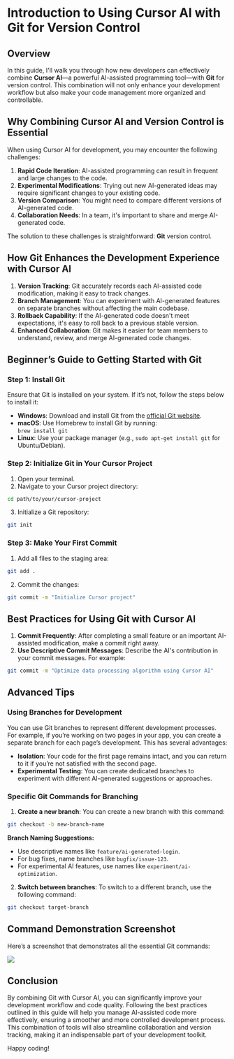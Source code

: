 # Introduction to Using Cursor AI with Git for Version Control

## Overview
In this guide, I'll walk you through how new developers can effectively combine **Cursor AI**—a powerful AI-assisted programming tool—with **Git** for version control. This combination will not only enhance your development workflow but also make your code management more organized and controllable.

## Why Combining Cursor AI and Version Control is Essential

When using Cursor AI for development, you may encounter the following challenges:

1. **Rapid Code Iteration**: AI-assisted programming can result in frequent and large changes to the code.
2. **Experimental Modifications**: Trying out new AI-generated ideas may require significant changes to your existing code.
3. **Version Comparison**: You might need to compare different versions of AI-generated code.
4. **Collaboration Needs**: In a team, it's important to share and merge AI-generated code.

The solution to these challenges is straightforward: **Git** version control.

## How Git Enhances the Development Experience with Cursor AI

1. **Version Tracking**: Git accurately records each AI-assisted code modification, making it easy to track changes.
2. **Branch Management**: You can experiment with AI-generated features on separate branches without affecting the main codebase.
3. **Rollback Capability**: If the AI-generated code doesn't meet expectations, it's easy to roll back to a previous stable version.
4. **Enhanced Collaboration**: Git makes it easier for team members to understand, review, and merge AI-generated code changes.

## Beginner’s Guide to Getting Started with Git

### Step 1: Install Git
Ensure that Git is installed on your system. If it’s not, follow the steps below to install it:

- **Windows**: Download and install Git from the [official Git website](https://git-scm.com/).
- **macOS**: Use Homebrew to install Git by running:  
  `brew install git`
- **Linux**: Use your package manager (e.g., `sudo apt-get install git` for Ubuntu/Debian).

### Step 2: Initialize Git in Your Cursor Project

1. Open your terminal.
2. Navigate to your Cursor project directory:

```bash
cd path/to/your/cursor-project
```

3. Initialize a Git repository:

```bash
git init
```

### Step 3: Make Your First Commit

1. Add all files to the staging area:

```bash
git add .
```

2. Commit the changes:

```bash
git commit -m "Initialize Cursor project"
```

## Best Practices for Using Git with Cursor AI

1. **Commit Frequently**: After completing a small feature or an important AI-assisted modification, make a commit right away.
2. **Use Descriptive Commit Messages**: Describe the AI's contribution in your commit messages. For example:

```bash
git commit -m "Optimize data processing algorithm using Cursor AI"
```

## Advanced Tips

### Using Branches for Development

You can use Git branches to represent different development processes. For example, if you’re working on two pages in your app, you can create a separate branch for each page’s development. This has several advantages:

- **Isolation**: Your code for the first page remains intact, and you can return to it if you’re not satisfied with the second page.
- **Experimental Testing**: You can create dedicated branches to experiment with different AI-generated suggestions or approaches.

### Specific Git Commands for Branching

1. **Create a new branch**: You can create a new branch with this command:

```bash
git checkout -b new-branch-name
```

**Branch Naming Suggestions:**
- Use descriptive names like `feature/ai-generated-login`.
- For bug fixes, name branches like `bugfix/issue-123`.
- For experimental AI features, use names like `experiment/ai-optimization`.

2. **Switch between branches**: To switch to a different branch, use the following command:

```bash
git checkout target-branch
```

## Command Demonstration Screenshot

Here’s a screenshot that demonstrates all the essential Git commands:

![](https://cdn.nlark.com/yuque/0/2024/png/32507884/1728655790139-3c50357c-d6e2-4674-8491-eccc7de59c0e.png)

## Conclusion

By combining Git with Cursor AI, you can significantly improve your development workflow and code quality. Following the best practices outlined in this guide will help you manage AI-assisted code more effectively, ensuring a smoother and more controlled development process. This combination of tools will also streamline collaboration and version tracking, making it an indispensable part of your development toolkit.

Happy coding!